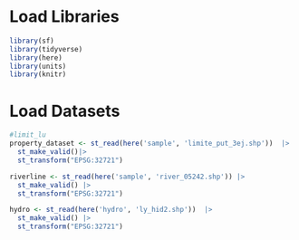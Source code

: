 # Load Libraries
```r
library(sf)
library(tidyverse)
library(here)
library(units)
library(knitr)
```


# Load Datasets


```r
#limit_lu 
property_dataset <- st_read(here('sample', 'limite_put_3ej.shp'))  |>  
  st_make_valid()|> 
  st_transform("EPSG:32721")

riverline <- st_read(here('sample', 'river_05242.shp')) |>
  st_make_valid() |>
  st_transform("EPSG:32721")

hydro <- st_read(here('hydro', 'ly_hid2.shp'))  |>
  st_make_valid() |>
  st_transform("EPSG:32721")
```


